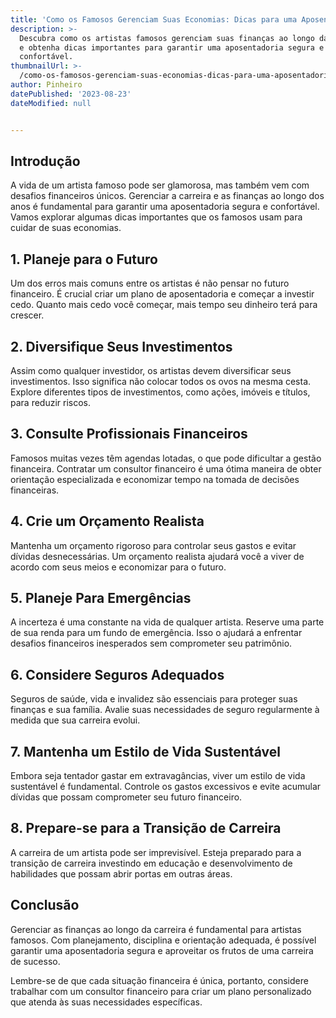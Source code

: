 ```yaml
---
title: 'Como os Famosos Gerenciam Suas Economias: Dicas para uma Aposentadoria Segura'
description: >-
  Descubra como os artistas famosos gerenciam suas finanças ao longo da carreira
  e obtenha dicas importantes para garantir uma aposentadoria segura e
  confortável.
thumbnailUrl: >-
  /como-os-famosos-gerenciam-suas-economias-dicas-para-uma-aposentadoria-segura.jpg
author: Pinheiro
datePublished: '2023-08-23'
dateModified: null


---
```


## Introdução

A vida de um artista famoso pode ser glamorosa, mas também vem com desafios financeiros únicos. Gerenciar a carreira e as finanças ao longo dos anos é fundamental para garantir uma aposentadoria segura e confortável. Vamos explorar algumas dicas importantes que os famosos usam para cuidar de suas economias.

## 1. Planeje para o Futuro

Um dos erros mais comuns entre os artistas é não pensar no futuro financeiro. É crucial criar um plano de aposentadoria e começar a investir cedo. Quanto mais cedo você começar, mais tempo seu dinheiro terá para crescer.

## 2. Diversifique Seus Investimentos

Assim como qualquer investidor, os artistas devem diversificar seus investimentos. Isso significa não colocar todos os ovos na mesma cesta. Explore diferentes tipos de investimentos, como ações, imóveis e títulos, para reduzir riscos.

## 3. Consulte Profissionais Financeiros

Famosos muitas vezes têm agendas lotadas, o que pode dificultar a gestão financeira. Contratar um consultor financeiro é uma ótima maneira de obter orientação especializada e economizar tempo na tomada de decisões financeiras.

## 4. Crie um Orçamento Realista

Mantenha um orçamento rigoroso para controlar seus gastos e evitar dívidas desnecessárias. Um orçamento realista ajudará você a viver de acordo com seus meios e economizar para o futuro.

## 5. Planeje Para Emergências

A incerteza é uma constante na vida de qualquer artista. Reserve uma parte de sua renda para um fundo de emergência. Isso o ajudará a enfrentar desafios financeiros inesperados sem comprometer seu patrimônio.

## 6. Considere Seguros Adequados

Seguros de saúde, vida e invalidez são essenciais para proteger suas finanças e sua família. Avalie suas necessidades de seguro regularmente à medida que sua carreira evolui.

## 7. Mantenha um Estilo de Vida Sustentável

Embora seja tentador gastar em extravagâncias, viver um estilo de vida sustentável é fundamental. Controle os gastos excessivos e evite acumular dívidas que possam comprometer seu futuro financeiro.

## 8. Prepare-se para a Transição de Carreira

A carreira de um artista pode ser imprevisível. Esteja preparado para a transição de carreira investindo em educação e desenvolvimento de habilidades que possam abrir portas em outras áreas.

## Conclusão

Gerenciar as finanças ao longo da carreira é fundamental para artistas famosos. Com planejamento, disciplina e orientação adequada, é possível garantir uma aposentadoria segura e aproveitar os frutos de uma carreira de sucesso.

Lembre-se de que cada situação financeira é única, portanto, considere trabalhar com um consultor financeiro para criar um plano personalizado que atenda às suas necessidades específicas.

